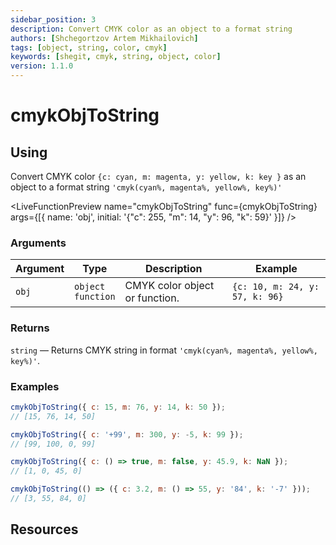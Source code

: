 ```yaml
---
sidebar_position: 3
description: Convert CMYK color as an object to a format string
authors: [Shchegortzov Artem Mikhailovich]
tags: [object, string, color, cmyk]
keywords: [shegit, cmyk, string, object, color]
version: 1.1.0
---
```




# cmykObjToString

## Using

Convert CMYK color `{c: cyan, m: magenta, y: yellow, k: key }` as an object to a format string `'cmyk(cyan%, magenta%, yellow%, key%)'`

<LiveFunctionPreview
  name="cmykObjToString"
  func={cmykObjToString}
  args={[{ name: 'obj', initial: '{"c": 255, "m": 14, "y": 96, "k": 59}' }]}
/>

### Arguments

| Argument | Type                       | Description                    | Example                        |
| -------- | -------------------------- | ------------------------------ | ------------------------------ |
| `obj`    | `object` <br /> `function` | CMYK color object or function. | `{c: 10, m: 24, y: 57, k: 96}` |

### Returns

`string` — Returns CMYK string in format `'cmyk(cyan%, magenta%, yellow%, key%)'`.

### Examples

```js
cmykObjToString({ c: 15, m: 76, y: 14, k: 50 });
// [15, 76, 14, 50]

cmykObjToString({ c: '+99', m: 300, y: -5, k: 99 });
// [99, 100, 0, 99]

cmykObjToString({ c: () => true, m: false, y: 45.9, k: NaN });
// [1, 0, 45, 0]

cmykObjToString(() => ({ c: 3.2, m: () => 55, y: '84', k: '-7' }));
// [3, 55, 84, 0]
```

## Resources

<Resources constants={constants} />
